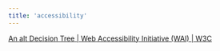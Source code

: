 ```yaml
---
title: 'accessibility'
---
```


[An alt Decision Tree | Web Accessibility Initiative (WAI) | W3C](https://www.w3.org/WAI/tutorials/images/decision-tree/)

